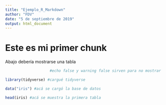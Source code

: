 ```yaml
---
title: "Ejemplo_R_Markdown"
author: "FDV"
date: "5 de septiembre de 2019"
output: html_document
---
```


# Este es mi primer chunk

Abajo debería mostrarse una tabla

```r

                    #echo false y warning false sirven para no mostrar los comentarios

library(tidyverse) #cargué tidyverse

data("iris") #acá se cargó la base de datos

head(iris) #acá se muestra la primera tabla
```

